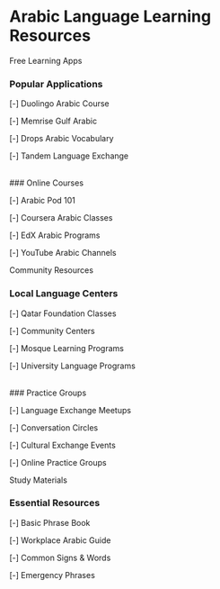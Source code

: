 # Arabic Language Learning Resources

<ContentSection>
  <IconHeading icon="book">Free Learning Apps</IconHeading>

### Popular Applications

[-] Duolingo Arabic Course

[-] Memrise Gulf Arabic

[-] Drops Arabic Vocabulary

[-] Tandem Language Exchange

<br />
### Online Courses

[-] Arabic Pod 101

[-] Coursera Arabic Classes

[-] EdX Arabic Programs

[-] YouTube Arabic Channels

</ContentSection>

<ContentSection>
  <IconHeading icon="users">Community Resources</IconHeading>

### Local Language Centers

[-] Qatar Foundation Classes

[-] Community Centers

[-] Mosque Learning Programs

[-] University Language Programs

<br />
### Practice Groups

[-] Language Exchange Meetups

[-] Conversation Circles

[-] Cultural Exchange Events

[-] Online Practice Groups

</ContentSection>

<ContentSection>
  <IconHeading icon="mobile">Study Materials</IconHeading>

### Essential Resources

[-] Basic Phrase Book

[-] Workplace Arabic Guide

[-] Common Signs & Words

[-] Emergency Phrases

</ContentSection>

